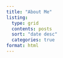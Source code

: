 ```yaml
---
title: "About Me"
listing:
  type: grid 
  contents: posts
  sort: "date desc"
  categories: true
format: html
---
```


